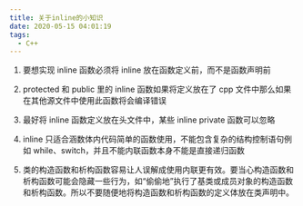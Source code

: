 ```yaml
---
title: 关于inline的小知识
date: 2020-05-15 04:01:19
tags:
  - C++
---
```


1. 要想实现 inline 函数必须将 inline 放在函数定义前，而不是函数声明前

2. protected 和 public 里的 inline 函数如果将定义放在了 cpp 文件中那么如果在其他源文件中使用此函数将会编译错误

3. 最好将 inline 函数定义放在头文件中，某些 inline private 函数可以忽略

4. inline 只适合涵数体内代码简单的函数使用，不能包含复杂的结构控制语句例如 while、switch，并且不能内联函数本身不能是直接递归函数

5. 类的构造函数和析构函数容易让人误解成使用内联更有效。要当心构造函数和析构函数可能会隐藏一些行为，如“偷偷地”执行了基类或成员对象的构造函数和析构函数。所以不要随便地将构造函数和析构函数的定义体放在类声明中。

